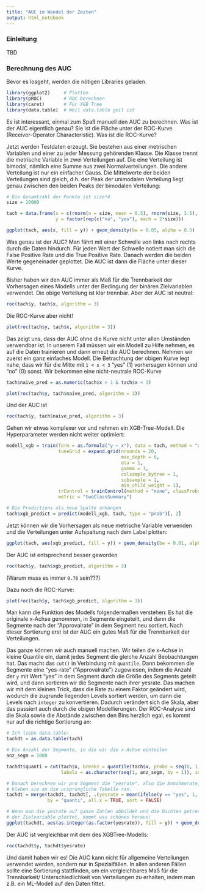 ```yaml
---
title: "AUC im Wandel der Zeiten"
output: html_notebook
---
```


### Einleitung

TBD

### Berechnung des AUC

Bevor es losgeht, werden die nötigen Libraries geladen.

```r
library(ggplot2)     # Plotten
library(pROC)        # ROC berechnen
library(caret)       # Für XGB Tree
library(data.table)  # Weil data.table geil ist
```

Es ist interessant, einmal zum Spaß manuell den AUC zu berechnen. Was ist der
AUC eigentlich genau? Sie ist die Fläche unter der ROC-Kurve (Receiver-Operator
Characteristic). Was ist die ROC-Kurve?







Jetzt werden Testdaten erzeugt. Sie bestehen aus einer metrischen Variablen und
einer zu jeder Messung gehörenden Klasse. Die Klasse trennt die metrische
Variable in zwei Verteilungen auf. Die eine Verteilung ist bimodal, nämlich eine
Summe aus zwei Normalverteilungen. Die andere Verteilung ist nur ein einfacher
Gauss. Die Mittelwerte der beiden Verteilungen sind gleich, d.h. der Peak der
unimodalen Verteilung liegt genau zwischen den beiden Peaks der bimodalen
Verteilung:

```r
# Die Gesamtzahl der Punkte ist size*4
size = 10000

tach = data.frame(x = c(rnorm(n = size, mean = 0.5), rnorm(size, 3.5), rnorm(2*size, 2)),
                  y = factor(rep(c("no", "yes"), each = 2*size)))

ggplot(tach, aes(x, fill = y)) + geom_density(bw = 0.05, alpha = 0.5)
```

Was genau ist der AUC? Man fährt mit einer Schwelle von links nach rechts durch
die Daten hindurch. Für jeden Wert der Schwelle notiert man sich die False
Positive Rate und die True Positive Rate. Danach werden die beiden Werte
gegeneinader geplottet. Die AUC ist dann die Fläche unter dieser Kurve.

Bisher haben wir den AUC immer als Maß für die Trennbarkeit der Vorhersagen
eines Modells unter der Bedingung der binären Zielvariablen verwendet. Die obige
Verteilung ist klar trennbar. Aber der AUC ist neutral:

```r
roc(tach$y, tach$x, algorithm = 3)
```

Die ROC-Kurve aber nicht!

```r
plot(roc(tach$y, tach$x, algorithm = 3))
```

Das zeigt uns, dass der AUC ohne die Kurve nicht unter allen Umständen
verwendbar ist. In unserem Fall müssen wir ein Modell zu Hilfe nehmen, es auf
die Daten trainieren und dann erneut die AUC berechnen. Nehmen wir zuerst ein
ganz einfaches Modell. Die Betrachtung der obigen Kurve legt nahe, dass wir für
die Mitte mit `1 < x < 3` "yes" (1) vorhersagen können und "no" (0) sonst. Wir
bekommen eine nicht-neutrale ROC-Kurve

```r
tach$naive_pred = as.numeric(tach$x > 1 & tach$x < 3)

plot(roc(tach$y, tach$naive_pred, algorithm = 3))
```

Und der AUC ist

```r
roc(tach$y, tach$naive_pred, algorithm = 3)
```

Gehen wir etwas komplexer vor und nehmen ein XGB-Tree-Modell. Die Hyperparameter
werden nicht weiter optimiert:

```r
modell_xgb = train(form = as.formula("y ~ x"), data = tach, method = "xgbTree",
                   tuneGrid = expand.grid(nrounds = 20,
                                          max_depth = 6,
                                          eta = 1,
                                          gamma = 1,
                                          colsample_bytree = 1,
                                          subsample = 1,
                                          min_child_weight = 1),
                   trControl = trainControl(method = "none", classProbs = TRUE),
                   metric = "twoClassSummary")

# Die Predictions als neue Spalte anhängen
tach$xgb_predict = predict(modell_xgb, tach, type = "prob")[, 2]
```

Jetzt können wir die Vorhersagen als neue metrische Variable verwenden und die
Verteilungen unter Aufspaltung nach dem Label plotten:

```r
ggplot(tach, aes(xgb_predict, fill = y)) + geom_density(bw = 0.01, alpha = 0.5)
```

Der AUC ist entsprechend besser geworden

```r
roc(tach$y, tach$xgb_predict, algorithm = 3)
```

(Warum muss es immer `0.76` sein???)

Dazu noch die ROC-Kurve:

```r
plot(roc(tach$y, tach$xgb_predict, algorithm = 3))
```

Man kann die Funktion des Modells folgendermaßen verstehen: Es hat die originale
x-Achse genommen, in Segmente eingeteilt, und dann die Segmente nach der 
"Approvalrate" in dem Segment neu sortiert. Nach dieser Sortierung erst ist der
AUC ein gutes Maß für die Trennbarkeit der Verteilungen.

Das ganze können wir auch manuell machen. Wir teilen die x-Achse in kleine
Quantile ein, damit jedes Segment die gleiche Anzahl Beobachtungen hat. Das
macht das `cut()` in Verbindung mit `quantile`. Dann bekommen die Segmente eine
"yes-rate" ("Approvalrate") zugewiesen, indem die Anzahl der `y` mit Wert "yes"
in dem Segment durch die Größe des Segments geteilt wird, und dann sortieren wir
die Segmente nach ihrer yesrate. Das machen wir mit dem kleinen Trick, dass die
Rate zu einem Faktor geändert wird, wodurch die zugrunde liegenden Levels
sortiert werden, um dann die Levels nach `integer` zu konvertieren. Dadurch
verändert sich die Skala, aber das passiert auch durch die obigen
Modellierungen. Der ROC-Analyse sind die Skala sowie die Abstände zwischen den
Bins herzlich egal, es kommt nur auf die richtige Sortierung an:

```r
# Ich liebe data.table!
tachdt = as.data.table(tach)

# Die Anzahl der Segmente, in die wir die x-Achse einteilen
anz_segm = 1000

tachdt$quanti = cut(tach$x, breaks = quantile(tach$x, probs = seq(0, 1, length = anz_segm + 1)),
                    labels = as.character(seq(1, anz_segm, by = 1)), include.lowest = TRUE)

# Danach berechnen wir pro Segment die "yesrate", also die Annahmerate, und
# kleben sie an die ursprüngliche Tabelle ran.
tachdt = merge(tachdt, tachdt[, .(yesrate = mean(ifelse(y == "yes", 1, 0))), quanti],
               by = "quanti", all.x = TRUE, sort = FALSE)

# Wenn man die yesrate auf ganze Zahlen abbildet und die Dichten getrennt nach
# der Zielvariable plottet, kommt was schönes heraus!
ggplot(tachdt, aes(as.integer(as.factor(yesrate)), fill = y)) + geom_density(alpha = 0.5, bw = 0.5)
```

Der AUC ist vergleichbar mit dem des XGBTree-Modells:

```r
roc(tachdt$y, tachdt$yesrate)
```

Und damit haben wir es! Die AUC kann nicht für allgemeine Verteilungen verwendet
werden, sondern nur in Spezialfällen. In allen anderen Fällen sollte eine
Sortierung stattfinden, um ein vergleichbares Maß für die Trennbarkeit/
Unterschiedlichkeit von Verteilungen zu erhalten, indem man z.B. ein ML-Modell
auf den Daten fittet.






